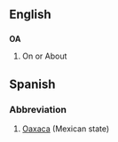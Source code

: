 ==English==
==={{initialism}}===
'''OA'''

#On or About


==Spanish==
===Abbreviation===
#[[Oaxaca]] (Mexican state)